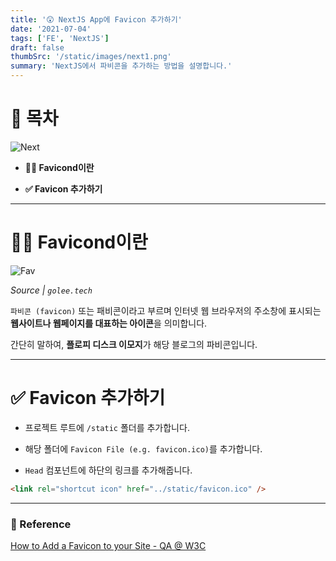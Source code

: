 ```yaml
---
title: '😲 NextJS App에 Favicon 추가하기'
date: '2021-07-04'
tags: ['FE', 'NextJS']
draft: false
thumbSrc: '/static/images/next1.png'
summary: 'NextJS에서 파비콘을 추가하는 방법을 설명합니다.'
---
```


# 📌 목차

![Next](/static/images/next1.png)

- **💁🏻 Favicond이란**

- **✅ Favicon 추가하기**

---

# 💁🏻 Favicond이란

![Fav](/static/images/fav.png)

_Source | `golee.tech`_

`파비콘 (favicon)` 또는 패비콘이라고 부르며 인터넷 웹 브라우저의 주소창에 표시되는 **웹사이트나 웹페이지를 대표하는 아이콘**을 의미합니다.

간단히 말하여, **플로피 디스크 이모지**가 해당 블로그의 파비콘입니다.

---

# ✅ Favicon 추가하기

- 프로젝트 루트에 `/static` 폴더를 추가합니다.

- 해당 폴더에 `Favicon File (e.g. favicon.ico)`를 추가합니다.

- `Head` 컴포넌트에 하단의 링크를 추가해줍니다.

```html
<link rel="shortcut icon" href="../static/favicon.ico" />
```

---

### 🔗 Reference

[How to Add a Favicon to your Site - QA @ W3C](https://www.w3.org/2005/10/howto-favicon)
